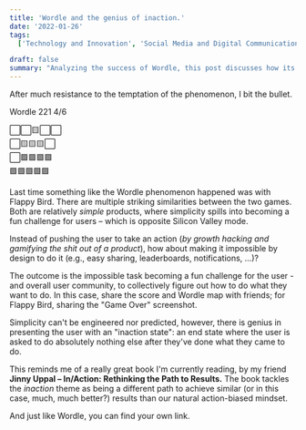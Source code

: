 ```yaml
---
title: 'Wordle and the genius of inaction.'
date: '2022-01-26'
tags:
  ['Technology and Innovation', 'Social Media and Digital Communication', 'Behavioral Psychology']

draft: false
summary: "Analyzing the success of Wordle, this post discusses how its simplicity and design, which limits user actions, creates a unique and engaging experience. Comparing it to Flappy Bird, it highlights the power of inaction in game design, inspired by Jinny Uppal's book In/Action: Rethinking the Path to Results, suggesting a new perspective on achieving results through minimalism."
---
```


After much resistance to the temptation of the phenomenon, I bit the bullet.

Wordle 221 4/6

⬜⬜🟨⬜⬜  
⬜🟨🟨🟨⬜  
⬜🟩🟩🟩🟩  
🟩🟩🟩🟩🟩

Last time something like the Wordle phenomenon happened was with Flappy Bird. There are multiple striking similarities between the two games. Both are relatively _simple_ products, where simplicity spills into becoming a fun challenge for users – which is opposite Silicon Valley mode.

Instead of pushing the user to take an action (_by growth hacking and gamifying the shit out of a product_), how about making it impossible by design to do it (e.g., easy sharing, leaderboards, notifications, …)?

The outcome is the impossible task becoming a fun challenge for the user -and overall user community, to collectively figure out how to do what they want to do. In this case, share the score and Wordle map with friends; for Flappy Bird, sharing the "Game Over" screenshot.

Simplicity can't be engineered nor predicted, however, there is genius in presenting the user with an "inaction state": an end state where the user is asked to do absolutely nothing else after they've done what they came to do.

This reminds me of a really great book I'm currently reading, by my friend **Jinny Uppal – In/Action: Rethinking the Path to Results.** The book tackles the _inaction_ theme as being a different path to achieve similar (or in this case, much, much better?) results than our natural action-biased mindset.

And just like Wordle, you can find your own link.
